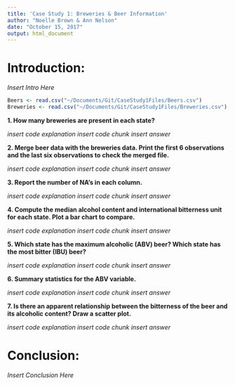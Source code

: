 ```yaml
---
title: 'Case Study 1: Breweries & Beer Information'
author: "Noelle Brown & Ann Nelson"
date: "October 15, 2017"
output: html_document
---
```

# Introduction:

*Insert Intro Here*

```r
Beers <- read.csv("~/Documents/Git/CaseStudy1Files/Beers.csv")
Breweries <- read.csv("~/Documents/Git/CaseStudy1Files/Breweries.csv")
```

**1. How many breweries are present in each state?**

*insert code explanation*
*insert code chunk*
*insert answer*

**2. Merge beer data with the breweries data. Print the first 6 observations and the last six observations to check the merged file.**

*insert code explanation*
*insert code chunk*
*insert answer*

**3. Report the number of NA's in each column.**

*insert code explanation*
*insert code chunk*
*insert answer*

**4. Compute the median alcohol content and international bitterness unit for each state. Plot a bar chart to compare.**

*insert code explanation*
*insert code chunk*
*insert answer*

**5. Which state has the maximum alcoholic (ABV) beer? Which state has the most bitter (IBU) beer?**

*insert code explanation*
*insert code chunk*
*insert answer*

**6. Summary statistics for the ABV variable.**

*insert code explanation*
*insert code chunk*
*insert answer*

**7. Is there an apparent relationship between the bitterness of the beer and its alcoholic content? Draw a scatter plot.**

*insert code explanation*
*insert code chunk*
*insert answer*

# Conclusion:

*Insert Conclusion Here*